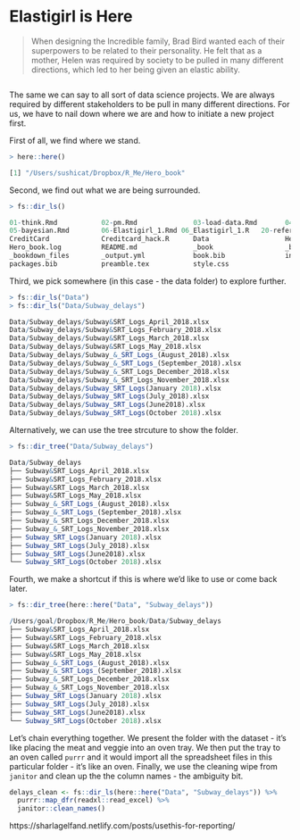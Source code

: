 # Elastigirl is Here

> When designing the Incredible family, Brad Bird wanted each of their superpowers to be related to their personality. He felt that as a mother, Helen was required by society to be pulled in many different directions, which led to her being given an elastic ability.

<div><center>
<img src="https://media.giphy.com/media/mO0yPY3SZ4s3C/giphy.gif" alt="">
</center></div>  

The same we can say to all sort of data science projects. We are always required by different stakeholders to be pull in many different directions. For us, we have to nail down where we are and how to initiate a new project first. 


First of all, we find where we stand. 
```r
> here::here()

[1] "/Users/sushicat/Dropbox/R_Me/Hero_book"
```

Second, we find out what we are being surrounded. 
```r
> fs::dir_ls()

01-think.Rmd           02-pm.Rmd              03-load-data.Rmd       04-tidy-data.Rmd       
05-bayesian.Rmd        06-Elastigirl_1.Rmd 06_Elastigirl_1.R   20-references.Rmd      
CreditCard             Creditcard_hack.R      Data                   Hero_book.Rproj        
Hero_book.log          README.md              _book                  _bookdown.yml          
_bookdown_files        _output.yml            book.bib               index.Rmd              
packages.bib           preamble.tex           style.css 
```

Third, we pick somewhere (in this case - the data folder) to explore further. 
```r
> fs::dir_ls("Data")
> fs::dir_ls("Data/Subway_delays")

Data/Subway_delays/Subway&SRT_Logs_April_2018.xlsx
Data/Subway_delays/Subway&SRT_Logs_February_2018.xlsx
Data/Subway_delays/Subway&SRT_Logs_March_2018.xlsx
Data/Subway_delays/Subway&SRT_Logs_May_2018.xlsx
Data/Subway_delays/Subway_&_SRT_Logs_(August_2018).xlsx
Data/Subway_delays/Subway_&_SRT_Logs_(September_2018).xlsx
Data/Subway_delays/Subway_&_SRT_Logs_December_2018.xlsx
Data/Subway_delays/Subway_&_SRT_Logs_November_2018.xlsx
Data/Subway_delays/Subway_SRT_Logs(January 2018).xlsx
Data/Subway_delays/Subway_SRT_Logs(July_2018).xlsx
Data/Subway_delays/Subway_SRT_Logs(June2018).xlsx
Data/Subway_delays/Subway_SRT_Logs(October 2018).xlsx
```

Alternatively, we can use the tree strcuture to show the folder. 
```r
> fs::dir_tree("Data/Subway_delays")

Data/Subway_delays
├── Subway&SRT_Logs_April_2018.xlsx
├── Subway&SRT_Logs_February_2018.xlsx
├── Subway&SRT_Logs_March_2018.xlsx
├── Subway&SRT_Logs_May_2018.xlsx
├── Subway_&_SRT_Logs_(August_2018).xlsx
├── Subway_&_SRT_Logs_(September_2018).xlsx
├── Subway_&_SRT_Logs_December_2018.xlsx
├── Subway_&_SRT_Logs_November_2018.xlsx
├── Subway_SRT_Logs(January 2018).xlsx
├── Subway_SRT_Logs(July_2018).xlsx
├── Subway_SRT_Logs(June2018).xlsx
└── Subway_SRT_Logs(October 2018).xlsx
```

Fourth, we make a shortcut if this is where we'd like to use or come back later. 
```r
> fs::dir_tree(here::here("Data", "Subway_delays"))

/Users/goal/Dropbox/R_Me/Hero_book/Data/Subway_delays
├── Subway&SRT_Logs_April_2018.xlsx
├── Subway&SRT_Logs_February_2018.xlsx
├── Subway&SRT_Logs_March_2018.xlsx
├── Subway&SRT_Logs_May_2018.xlsx
├── Subway_&_SRT_Logs_(August_2018).xlsx
├── Subway_&_SRT_Logs_(September_2018).xlsx
├── Subway_&_SRT_Logs_December_2018.xlsx
├── Subway_&_SRT_Logs_November_2018.xlsx
├── Subway_SRT_Logs(January 2018).xlsx
├── Subway_SRT_Logs(July_2018).xlsx
├── Subway_SRT_Logs(June2018).xlsx
└── Subway_SRT_Logs(October 2018).xlsx
```

Let's chain everything together. We present the folder with the dataset - it's like placing the meat and veggie into an oven tray. We then put the tray to an oven called `purrr` and it would import all the spreadsheet files in this particular folder - it's like an oven. Finally, we use the cleaning wipe from `janitor` and clean up the the column names - the ambiguity bit. 

```r
delays_clean <- fs::dir_ls(here::here("Data", "Subway_delays")) %>% 
  purrr::map_dfr(readxl::read_excel) %>%
  janitor::clean_names()
```

https://sharlagelfand.netlify.com/posts/usethis-for-reporting/